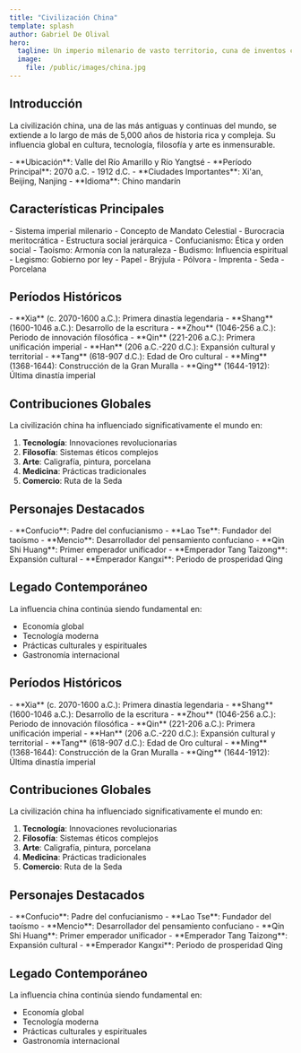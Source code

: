 ```yaml
--- 
title: "Civilización China"
template: splash
author: Gabriel De Olival
hero:
  tagline: Un imperio milenario de vasto territorio, cuna de inventos cruciales, una rica tradición cultural y poderosas dinastías que marcaron la historia
  image:
    file: /public/images/china.jpg
---
```


## Introducción

La civilización china, una de las más antiguas y continuas del mundo, se extiende a lo largo de más de 5,000 años de historia rica y compleja. Su influencia global en cultura, tecnología, filosofía y arte es inmensurable.

<Tabs>
  <TabItem label="Datos Rápidos">
    - **Ubicación**: Valle del Río Amarillo y Río Yangtsé
    - **Período Principal**: 2070 a.C. - 1912 d.C.
    - **Ciudades Importantes**: Xi'an, Beijing, Nanjing
    - **Idioma**: Chino mandarín
  </TabItem>
</Tabs>

## Características Principales

<div class="grid">
  <Card title="Política" icon="🏛️">
    - Sistema imperial milenario
    - Concepto de Mandato Celestial
    - Burocracia meritocrática
    - Estructura social jerárquica
  </Card>
  
  <Card title="Filosofía" icon="🤔">
    - Confucianismo: Ética y orden social
    - Taoísmo: Armonía con la naturaleza
    - Budismo: Influencia espiritual
    - Legismo: Gobierno por ley
  </Card>
  
  <Card title="Innovaciones" icon="🛠️">
    - Papel
    - Brýjula
    - Pólvora
    - Imprenta
    - Seda
    - Porcelana
  </Card>
</div>

## Períodos Históricos

<Tabs>
  <TabItem label="Dinastías Tempranas">
    - **Xia** (c. 2070-1600 a.C.): Primera dinastía legendaria
    - **Shang** (1600-1046 a.C.): Desarrollo de la escritura
    - **Zhou** (1046-256 a.C.): Periodo de innovación filosófica
  </TabItem>
  <TabItem label="Unificación Imperial">
    - **Qin** (221-206 a.C.): Primera unificación imperial
    - **Han** (206 a.C.-220 d.C.): Expansión cultural y territorial
    - **Tang** (618-907 d.C.): Edad de Oro cultural
  </TabItem>
  <TabItem label="Últimas Dinastías">
    - **Ming** (1368-1644): Construcción de la Gran Muralla
    - **Qing** (1644-1912): Última dinastía imperial
  </TabItem>
</Tabs>

## Contribuciones Globales

La civilización china ha influenciado significativamente el mundo en:

1. **Tecnología**: Innovaciones revolucionarias
2. **Filosofía**: Sistemas éticos complejos
3. **Arte**: Caligrafía, pintura, porcelana
4. **Medicina**: Prácticas tradicionales
5. **Comercio**: Ruta de la Seda

## Personajes Destacados

<Tabs>
  <TabItem label="Filósofos">
    - **Confucio**: Padre del confucianismo
    - **Lao Tse**: Fundador del taoísmo
    - **Mencio**: Desarrollador del pensamiento confuciano
  </TabItem>
  <TabItem label="Líderes">
    - **Qin Shi Huang**: Primer emperador unificador
    - **Emperador Tang Taizong**: Expansión cultural
    - **Emperador Kangxi**: Periodo de prosperidad Qing
  </TabItem>
</Tabs>

## Legado Contemporáneo

La influencia china continúa siendo fundamental en:
- Economía global
- Tecnología moderna
- Prácticas culturales y espirituales
- Gastronomía internacional

## Períodos Históricos

<Tabs>
  <TabItem label="Dinastías Tempranas">
    - **Xia** (c. 2070-1600 a.C.): Primera dinastía legendaria
    - **Shang** (1600-1046 a.C.): Desarrollo de la escritura
    - **Zhou** (1046-256 a.C.): Periodo de innovación filosófica
  </TabItem>
  <TabItem label="Unificación Imperial">
    - **Qin** (221-206 a.C.): Primera unificación imperial
    - **Han** (206 a.C.-220 d.C.): Expansión cultural y territorial
    - **Tang** (618-907 d.C.): Edad de Oro cultural
  </TabItem>
  <TabItem label="Últimas Dinastías">
    - **Ming** (1368-1644): Construcción de la Gran Muralla
    - **Qing** (1644-1912): Última dinastía imperial
  </TabItem>
</Tabs>

## Contribuciones Globales

La civilización china ha influenciado significativamente el mundo en:

1. **Tecnología**: Innovaciones revolucionarias
2. **Filosofía**: Sistemas éticos complejos
3. **Arte**: Caligrafía, pintura, porcelana
4. **Medicina**: Prácticas tradicionales
5. **Comercio**: Ruta de la Seda

## Personajes Destacados

<Tabs>
  <TabItem label="Filósofos">
    - **Confucio**: Padre del confucianismo
    - **Lao Tse**: Fundador del taoísmo
    - **Mencio**: Desarrollador del pensamiento confuciano
  </TabItem>
  <TabItem label="Líderes">
    - **Qin Shi Huang**: Primer emperador unificador
    - **Emperador Tang Taizong**: Expansión cultural
    - **Emperador Kangxi**: Periodo de prosperidad Qing
  </TabItem>
</Tabs>

## Legado Contemporáneo

La influencia china continúa siendo fundamental en:
- Economía global
- Tecnología moderna
- Prácticas culturales y espirituales
- Gastronomía internacional
